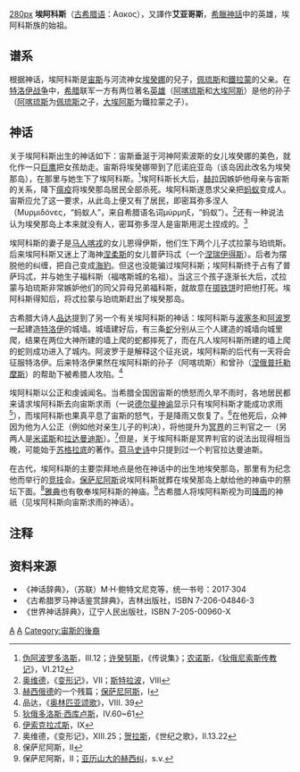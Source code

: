 {{noteTA
|T=zh-hans:埃阿科斯;zh-hk:艾亞哥斯;zh-tw:艾亞哥斯;
|1=zh-hans:埃阿科斯;zh-hk:艾亞哥斯;zh-tw:艾亞哥斯;
}}
[[圖像:Aeacus_telemon.jpg|280px]]
'''<nowiki>埃阿科斯</nowiki>'''（[[古希腊语|古希腊语]]：Α{{unicode|ἴ}}ακος），又譯作'''艾亚哥斯'''，[[希臘神話|希臘神話]]中的英雄，埃阿科斯族的始祖。
{{希臘神話 (冥府)}}
==谱系==
根据神话，埃阿科斯是[[宙斯|宙斯]]与河流神女[[埃癸娜|埃癸娜]]的兒子，[[佩琉斯|佩琉斯]]和[[鐵拉蒙|鐵拉蒙]]的父亲。在[[特洛伊战争|特洛伊战争]]中，[[希腊|希腊]]联军一方有两位著名[[英雄|英雄]]（[[阿喀琉斯|阿喀琉斯]]和[[大埃阿斯|大埃阿斯]]）是他的孙子（[[阿喀琉斯|阿喀琉斯]]为[[佩琉斯|佩琉斯]]之子，[[大埃阿斯|大埃阿斯]]为鐵拉蒙之子）。

==神话==
关于埃阿科斯出生的神话如下：宙斯垂涎于河神阿索波斯的女儿埃癸娜的美色，就化作一只[[鹰|巨鹰]]把女孩劫走。宙斯将埃癸娜带到了厄诺庇亚岛（该岛因此改名为埃癸那岛），在那里与她生下了埃阿科斯。<ref>[[伪阿波罗多洛斯|伪阿波罗多洛斯]]，III.12；[[许癸努斯|许癸努斯]]，《传说集》；[[农诺斯|农诺斯]]，《[[狄俄尼索斯传教记|狄俄尼索斯传教记]]》，VI.212</ref>埃阿科斯长大后，[[赫拉|赫拉]]因嫉妒他母亲与宙斯的关系，降下[[瘟疫|瘟疫]]将埃癸那岛居民全部杀死。埃阿科斯遂恳求父亲把[[蚂蚁|蚂蚁]]变成人。宙斯应允了这一要求，从此岛上便又有了居民，即密耳弥多涅人（Μυρμιδόνες，“蚂蚁人”，来自希腊语名词μύρμηξ，“蚂蚁”）。<ref>[[奥维德|奥维德]]，《[[变形记_(奥维德)|变形记]]》，VII；[[斯特拉波|斯特拉波]]，VIII</ref>还有一种说法认为埃癸那岛上本来就没有人，密耳弥多涅人是宙斯用泥土捏成的。<ref>[[赫西俄德|赫西俄德]]的一个残篇；[[保萨尼阿斯|保萨尼阿斯]]，I</ref>

埃阿科斯的妻子是[[肯陶洛斯|马人]][[喀戎|喀戎]]的女儿恩得伊斯，他们生下两个儿子忒拉蒙与珀琉斯。后来埃阿科斯又迷上了海神[[涅柔斯|涅柔斯]]的女儿普萨玛忒（一个[[涅瑞伊得斯|涅瑞伊得斯]]）。后者为摆脱他的纠缠，把自己变成[[海豹|海豹]]。但这也没能骗过埃阿科斯；埃阿科斯终于占有了普萨玛忒，并与她生子福科斯（福喀斯城的名祖）。当这三个孩子逐渐长大后，忒拉蒙与珀琉斯非常嫉妒他们的同父异母兄弟福科斯，就故意在[[掷铁饼|掷铁饼]]时把他打死。埃阿科斯得知后，将忒拉蒙与珀琉斯赶出了埃癸那岛。

古希腊大诗人[[品达|品达]]提到了另一个有关埃阿科斯的神话：埃阿科斯与[[波塞冬|波塞冬]]和[[阿波罗|阿波罗]]一起建造[[特洛伊|特洛伊]]的城墙。城墙建好后，有三条[[蛇|蛇]]分别从三个人建造的城墙向城里爬，结果在两位大神所建的墙上爬的蛇都摔死了，而在凡人埃阿科斯所建的墙上爬的蛇则成功进入了城内。阿波罗于是解释这个征兆说，埃阿科斯的后代有一天将会征服特洛伊。后来特洛伊果然在埃阿科斯的孙子（阿喀琉斯）和曾孙（[[涅俄普托勒摩斯|涅俄普托勒摩斯]]）的帮助下被希腊人攻陷。<ref>品达，《[[奥林匹亚颂歌|奥林匹亚颂歌]]》，VIII. 39</ref>

埃阿科斯以公正和虔诚闻名。当希腊全国因宙斯的愤怒而久旱不雨时，各地居民都来请求埃阿科斯去向宙斯求雨（一说[[德尔斐神谕|德尔斐神谕]]显示只有埃阿科斯才能成功求雨<ref>[[狄俄多洛斯·西库卢斯|狄俄多洛斯·西库卢斯]]，IV.60~61 </ref>），而埃阿科斯也果真平息了宙斯的怒气，于是降雨又恢复了。<ref>[[伊索克拉忒斯|伊索克拉忒斯]]，IX</ref>在他死后，众神因为他为人公正（例如他对亲生儿子的判决），将他提升为[[冥界_(古希臘)|冥界]]的三判官之一（另两人是[[米诺斯|米诺斯]]和[[拉达曼迪斯|拉达曼迪斯]]）。<ref>奥维德，《变形记》，XIII.25；[[贺拉斯|贺拉斯]]，《世纪之歌》，II.13.22</ref>但是，关于埃阿科斯是冥界判官的说法出现得相当晚，可能始于[[苏格拉底|苏格拉底]]的著作。[[荷马史诗|荷马史诗]]中只提到过一个判官拉达曼迪斯。

在古代，埃阿科斯的主要崇拜地点是他在神话中的出生地埃癸那岛，那里有为纪念他而举行的[[竞技|竞技]]会。[[保萨尼阿斯|保萨尼阿斯]]说埃阿科斯就葬在埃癸那岛上献给他的神庙中的祭坛下面。<ref>保萨尼阿斯，II</ref>[[雅典|雅典]]也有敬奉埃阿科斯的神庙。<ref>保萨尼阿斯，II；[[亚历山大的赫西纠|亚历山大的赫西纠]]，s.v.</ref>古希腊人将埃阿科斯视为司[[降雨|降雨]]的神祇（见埃阿科斯向宙斯求雨的神话）。

==注释==
<references/>
==资料来源==
{{commonscat|Aeacus}}
*《神话辞典》，（苏联）M·H·鲍特文尼克等，统一书号：2017·304 
*《古希腊罗马神话鉴赏辞典》，吉林出版社，ISBN 7-206-04846-3 
*《世界神话辞典》，辽宁人民出版社，ISBN 7-205-00960-X
 
{{克托尼俄斯}}
{{Authority control}}
[[Category:希腊神话人物|A]]
[[Category:克托尼俄斯|A]]
[[Category:宙斯的後裔|Category:宙斯的後裔]]